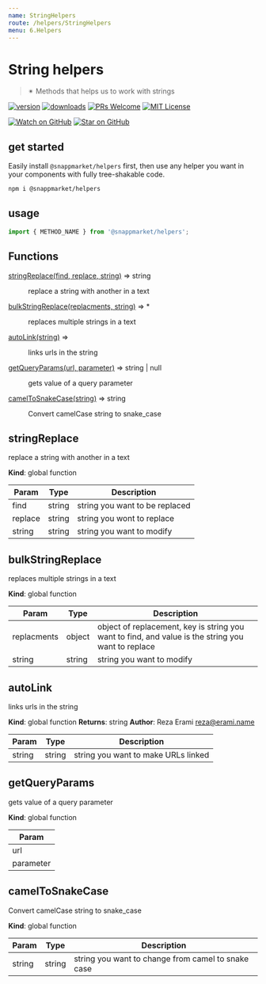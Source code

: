 ```yaml
---
name: StringHelpers
route: /helpers/StringHelpers
menu: 6.Helpers
---
```



# String helpers
> ✴ Methods that helps us to work with strings

[![version](https://img.shields.io/npm/v/@snappmarket/helpers.svg?style=flat-square)](https://www.npmjs.com/package/@snappmarket/helpers)
[![downloads](https://img.shields.io/npm/dm/@snappmarket/helpers.svg?style=flat-square)](https://www.npmtrends.com/@snappmarket/helpers)
[![PRs Welcome](https://img.shields.io/badge/PRs-welcome-brightgreen.svg?style=flat-square)](http://makeapullrequest.com)
[![MIT License](https://img.shields.io/npm/l/@snappmarket/helpers.svg?style=flat-square)](https://github.com/snappmarket/frontend-toolbox/blob/develop/packages/ui/index.mdx)

[![Watch on GitHub](https://img.shields.io/github/watchers/snappmarket/frontend-toolbox.svg?style=social)](https://github.com/snappmarket/frontend-toolbox/watchers)
[![Star on GitHub](https://img.shields.io/github/stars/snappmarket/frontend-toolbox.svg?style=social)](https://github.com/snappmarket/frontend-toolbox/stargazers)

## get started

Easily install `@snappmarket/helpers` first, then use any helper you want in your components with fully
tree-shakable code.

```bash
npm i @snappmarket/helpers
```

## usage
```javascript
import { METHOD_NAME } from '@snappmarket/helpers';
```

<!-- doc -->
## Functions

<dl>
<dt><a href="#stringReplace">stringReplace(find, replace, string)</a> ⇒ string</dt>
<dd><p>replace a string with another in a text</p>
</dd>
<dt><a href="#bulkStringReplace">bulkStringReplace(replacments, string)</a> ⇒ *</dt>
<dd><p>replaces multiple strings in a text</p>
</dd>
<dt><a href="#autoLink">autoLink(string)</a> ⇒</dt>
<dd><p>links urls in the string</p>
</dd>
<dt><a href="#getQueryParams">getQueryParams(url, parameter)</a> ⇒ string | null</dt>
<dd><p>gets value of a query parameter</p>
</dd>
<dt><a href="#camelToSnakeCase">camelToSnakeCase(string)</a> ⇒ string</dt>
<dd><p>Convert camelCase string to snake_case</p>
</dd>
</dl>

<a name="stringReplace"></a>

## stringReplace
replace a string with another in a text

**Kind**: global function

| Param | Type | Description |
| --- | --- | --- |
| find | string | string you want to be replaced |
| replace | string | string you wont to replace |
| string | string | string you want to modify |

<a name="bulkStringReplace"></a>

## bulkStringReplace
replaces multiple strings in a text

**Kind**: global function

| Param | Type | Description |
| --- | --- | --- |
| replacments | object | object of replacement, key is string you want to find, and value is the string you want to replace |
| string | string | string you want to modify |

<a name="autoLink"></a>

## autoLink
links urls in the string

**Kind**: global function
**Returns**: string
**Author**: Reza Erami <reza@erami.name>

| Param | Type | Description |
| --- | --- | --- |
| string | string | string you want to make URLs linked |

<a name="getQueryParams"></a>

## getQueryParams
gets value of a query parameter

**Kind**: global function

| Param |
| --- |
| url |
| parameter |

<a name="camelToSnakeCase"></a>

## camelToSnakeCase
Convert camelCase string to snake_case

**Kind**: global function

| Param | Type | Description |
| --- | --- | --- |
| string | string | string you want to change from camel to snake case |

